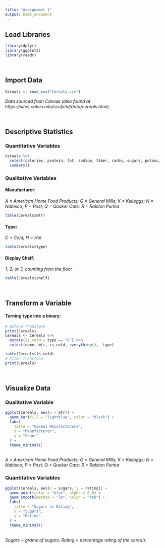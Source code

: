 ```yaml
---
title: "Assignment 1"
output: html_document
---
```


## **Load Libraries**
```r

library(dplyr)
library(ggplot2)
library(readr)

```
<br>

## **Import Data**
```r

Cereals <- read_csv("Cereals.csv")

```
*Data sourced from Canvas (also found at https://sites.calvin.edu/scofield/data/cereals.html).*

<br>

## **Descriptive Statistics**

### Quantitative Variables
```r

Cereals %>%
  select(calories, protein, fat, sodium, fiber, carbo, sugars, potass, vitamins, weight, cups, rating) %>%
  summary()

```
### Qualitative Variables
#### Manufacturer:
*A = American Home Food Products; G = General Mills; K = Kelloggs; N = Nabisco; P = Post; Q = Quaker Oats; R = Ralston Purina*
```r

table(Cereals$mfr)

```
#### Type:
*C = Cold; H = Hot*
```r

table(Cereals$type)

```
#### Display Shelf:
*1, 2, or 3, counting from the floor*
```r

table(Cereals$shelf)

```
<br>

## **Transform a Variable**
#### Turning type into a binary:
```r

# Before Transform
print(Cereals)
Cereals <- Cereals %>%
  mutate(is_cold = type == "C") %>%
  select(name, mfr, is_cold, everything(), -type)

table(Cereals$is_cold)
# After Transform
print(Cereals)

```
<br>

## **Visualize Data**
### Qualitative Variable
```r

ggplot(Cereals, aes(x = mfr)) +
  geom_bar(fill = "lightblue", color = "black") +
  labs(
    title = "Cereal Manufacturers",
    x = "Manufacturer",
    y = "Count"
  ) +
  theme_minimal()

```
<br>
*A = American Home Food Products; G = General Mills; K = Kelloggs; N = Nabisco; P = Post; Q = Quaker Oats; R = Ralston Purina*

### Quantitative Variables
```r

ggplot(Cereals, aes(x = sugars, y = rating)) +
  geom_point(color = "blue", alpha = 0.6) +
  geom_smooth(method = "lm", color = "red") +
  labs(
    title = "Sugars vs Rating",
    x = "Sugars",
    y = "Rating"
  ) +
  theme_minimal()

```
<br>
*Sugars = grams of sugars; Rating = percentage rating of the cereals*

